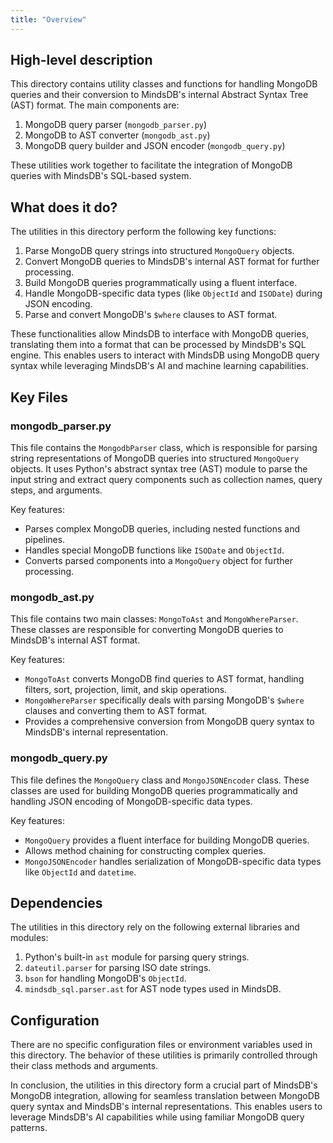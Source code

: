 ```yaml
---
title: "Overview"
---
```


## High-level description
This directory contains utility classes and functions for handling MongoDB queries and their conversion to MindsDB's internal Abstract Syntax Tree (AST) format. The main components are:

1. MongoDB query parser (`mongodb_parser.py`)
2. MongoDB to AST converter (`mongodb_ast.py`)
3. MongoDB query builder and JSON encoder (`mongodb_query.py`)

These utilities work together to facilitate the integration of MongoDB queries with MindsDB's SQL-based system.

## What does it do?
The utilities in this directory perform the following key functions:

1. Parse MongoDB query strings into structured `MongoQuery` objects.
2. Convert MongoDB queries to MindsDB's internal AST format for further processing.
3. Build MongoDB queries programmatically using a fluent interface.
4. Handle MongoDB-specific data types (like `ObjectId` and `ISODate`) during JSON encoding.
5. Parse and convert MongoDB's `$where` clauses to AST format.

These functionalities allow MindsDB to interface with MongoDB queries, translating them into a format that can be processed by MindsDB's SQL engine. This enables users to interact with MindsDB using MongoDB query syntax while leveraging MindsDB's AI and machine learning capabilities.

## Key Files

### mongodb_parser.py
This file contains the `MongodbParser` class, which is responsible for parsing string representations of MongoDB queries into structured `MongoQuery` objects. It uses Python's abstract syntax tree (AST) module to parse the input string and extract query components such as collection names, query steps, and arguments.

Key features:
- Parses complex MongoDB queries, including nested functions and pipelines.
- Handles special MongoDB functions like `ISODate` and `ObjectId`.
- Converts parsed components into a `MongoQuery` object for further processing.

### mongodb_ast.py
This file contains two main classes: `MongoToAst` and `MongoWhereParser`. These classes are responsible for converting MongoDB queries to MindsDB's internal AST format.

Key features:
- `MongoToAst` converts MongoDB find queries to AST format, handling filters, sort, projection, limit, and skip operations.
- `MongoWhereParser` specifically deals with parsing MongoDB's `$where` clauses and converting them to AST format.
- Provides a comprehensive conversion from MongoDB query syntax to MindsDB's internal representation.

### mongodb_query.py
This file defines the `MongoQuery` class and `MongoJSONEncoder` class. These classes are used for building MongoDB queries programmatically and handling JSON encoding of MongoDB-specific data types.

Key features:
- `MongoQuery` provides a fluent interface for building MongoDB queries.
- Allows method chaining for constructing complex queries.
- `MongoJSONEncoder` handles serialization of MongoDB-specific data types like `ObjectId` and `datetime`.

## Dependencies
The utilities in this directory rely on the following external libraries and modules:

1. Python's built-in `ast` module for parsing query strings.
2. `dateutil.parser` for parsing ISO date strings.
3. `bson` for handling MongoDB's `ObjectId`.
4. `mindsdb_sql.parser.ast` for AST node types used in MindsDB.

## Configuration
There are no specific configuration files or environment variables used in this directory. The behavior of these utilities is primarily controlled through their class methods and arguments.

In conclusion, the utilities in this directory form a crucial part of MindsDB's MongoDB integration, allowing for seamless translation between MongoDB query syntax and MindsDB's internal representations. This enables users to leverage MindsDB's AI capabilities while using familiar MongoDB query patterns.